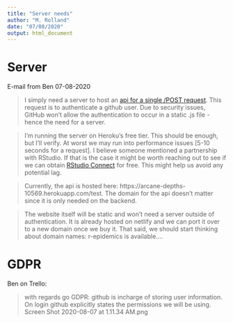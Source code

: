 ```yaml
---
title: "Server needs"
author: "M. Rolland"
date: "07/08/2020"
output: html_document
---
```


# Server

E-mail from Ben 07-08-2020

> I simply need a server to host an [api for a single /POST request](https://github.com/benjaminortizulloa/plumber-git-oauth/blob/master/oauth.R). This request is to authenticate a github user. Due to security issues, GitHub won't allow the authentication to occur in a static .js file - hence the need for a server.

>I'm running the server on Heroku's free tier. This should be enough, but I'll verify. At worst we may run into performance issues [5-10 seconds for a request]. I believe someone mentioned a partnership with RStudio. If that is the case it might be worth reaching out to see if we can obtain [RStudio Connect](https://www.rplumber.io/articles/hosting.html#rstudio-connect) for free. This might help us avoid any potential lag.

>Currently, the api is hosted here: https://arcane-depths-10569.herokuapp.com/test. The domain for the api doesn't matter since it is only needed on the backend.

>The website itself will be static and won't need a server outside of authentication. It is already hosted on netlify and we can port it over to a new domain once we buy it. That said, we should start thinking about domain names: r-epidemics is available....

# GDPR

Ben on Trello:

> with regards go GDPR: github is incharge of storing user information. On login github explicitly states the permissions we will be using. Screen Shot 2020-08-07 at 1.11.34 AM.png



